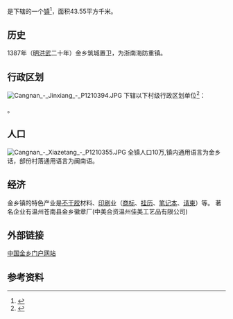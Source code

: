 {{中国乡级行政区|33/03/27/107/000}}
{{For|相似术语|金乡 (消歧义)}}
'''{{PAGENAMEBASE}}'''是{{PRC admin/fullname|33/03/27/107/000|3}}下辖的一个[[行政建制镇|镇]]<ref>{{PRC admin/ref sgc|{{PRC admin/parent|33/03/27/107/000}}}}</ref>，面积43.55平方千米。

== 历史 ==
1387年（[[明|明]][[洪武|洪武]]二十年）金乡筑城置卫，为浙南海防重镇。

== 行政区划 ==
[[File:Cangnan_-_Jinxiang_-_P1210394.JPG|thumb]]
{{PAGENAMEBASE}}下辖以下村级行政区划单位<ref>{{PRC admin/ref sgc|33/03/27/107/000}}</ref>：

{{PRC admin/children|33/03/27/107/000}}。

== 人口 ==
[[File:Cangnan_-_Xiazetang_-_P1210355.JPG|thumb]]
全镇人口10万,镇内通用语言为金乡话，部份村落通用语言为闽南语。

== 经济 ==
金乡镇的特色产业是[[不干胶|不干胶]]材料、[[印刷|印刷]]业（[[商标|商标]]、[[挂历|挂历]]、[[笔记本|笔记本]]、[[请柬|请柬]]）等。
著名企业有温州苍南县金乡徽章厂(中美合资温州佳美工艺品有限公司)

== 外部链接 ==
{{commonscat|Jinxiang, Zhejiang}}
[https://web.archive.org/web/20080605042623/http://www.jrjx.com/ 中国金乡门户网站]

== 参考资料 ==
{{reflist}}

{{浙江行政区划小作品}}
{{PRC admin/navcat|33/03/27/107/000}}